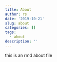 ```yaml
---
title: About
author: rs
date: '2019-10-21'
slug: about
categories: []
tags:
  - about
description: ''
---
```

this is an rmd about file